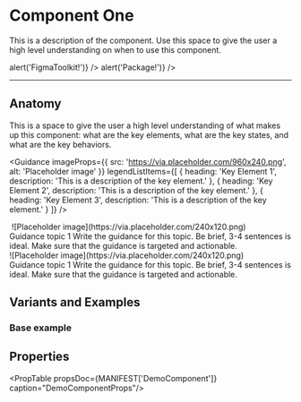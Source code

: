 
<Main>

# Component One

<LeadingText>This is a description of the component. Use this space to give the user a high level understanding on when to use this component.</LeadingText>

<Group>
  <ResourceChip actionIconName="link" logoName="figma" logoLabel="Figma" text="Component One UI Kit" onClick={() => alert('FigmaToolkit!')} />
  <ResourceChip actionIconName="copy" text="@company/ui.component-1" onClick={() => alert('Package!')} />
</Group>

---

## Anatomy

This is a space to give the user a high level understanding of what makes up this component: what are the key elements, what are the key states, and what are the key behaviors.

<Guidance
  imageProps={{
    src: 'https://via.placeholder.com/960x240.png',
    alt: 'Placeholder image'
  }}
  legendListItems={[
    {
      heading: 'Key Element 1',
      description: 'This is a description of the key element.'
    },
    {
      heading: 'Key Element 2',
      description: 'This is a description of the key element.'
    },
    {
      heading: 'Key Element 3',
      description: 'This is a description of the key element.'
    }
  ]}
/>

<img src="" alt="" />

<Grid variant="two-columns">
  <Grid as="figure">
    ![Placeholder image](https://via.placeholder.com/240x120.png)
    <figcaption>
      <Text block variant="caption">Guidance topic 1</Text>
      <Text block>Write the guidance for this topic. Be brief, 3-4 sentences is ideal. Make sure that the guidance is targeted and actionable.</Text>
    </figcaption>
  </Grid>
  <Grid as="figure">
    ![Placeholder image](https://via.placeholder.com/240x120.png)
    <figcaption>
      <Text block variant="caption">Guidance topic 1</Text>
      <Text block>Write the guidance for this topic. Be brief, 3-4 sentences is ideal. Make sure that the guidance is targeted and actionable.</Text>
    </figcaption>
  </Grid>
</Grid>

## Variants and Examples

### Base example

<ComponentPreview
  component={BaseExample}
  wrapper={ExampleWrapper}
  code={BASE_EXAMPLE_RAW}
  codeLanguage="typescript"
/>

## Properties

<PropTable propsDoc={MANIFEST['DemoComponent']} caption="DemoComponentProps"/>

</Main>